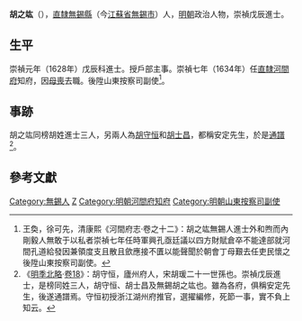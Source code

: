 {{明清人物信息框
| 姓名 = 胡之竑
| 原名 =
| 圖片名稱 = 胡之竑.jpg
| 圖片大小 = 260px
| 圖片說明 = 清代修无锡《胡氏宗谱》之胡副使遺像
| 最高職務 =山東按察司副使
| 國家 = 大明
| 爵位 =
| 籍貫 = [[南直隸|直隸]][[常州府|常州府]][[無錫縣|無錫縣]]
| 族裔 = 
| 字號 = 
| 室名 = 
| 諡號 = 
| 出生日期 = 生年不詳
| 出生地點 = 
| 逝世日期 = 卒年不詳
| 逝世地點 = 
| 墓葬 =
| 配偶 =
| 親屬 = 
| 出身 = 
*崇禎元年戊辰科進士出身
| 經歷 = 
| 著作 =
}}

'''胡之竑'''（{{bd|？年||？年||}}），[[南直隸|直隸]][[無錫縣|無錫縣]]（今[[江蘇省|江蘇省]][[無錫市|無錫市]]）人，[[明朝|明朝]]政治人物，崇禎戊辰進士。

==生平==
崇禎元年（1628年）戊辰科進士。授戶部主事。崇禎七年（1634年）任[[北直隸|直隸]][[河間府|河間府]]知府，因[[丁憂|母喪]]去職。後陞山東按察司副使<ref>王奐，徐可先，清康熙《河間府志·卷之十二》：胡之竑無錫人進士外和煦而內剛毅人無敢于以私者崇禎七年任時軍興孔亟廷議以四方財賦倉卒不能達部就河間孔道給發因兼領度支且散且歛應接不匱以能聲聞於朝會丁母艱去任吏民懷之後陞山東按察司副使。</ref>。

==事跡==
胡之竑同榜胡姓進士三人，另兩人為[[胡守恒|胡守恒]]和[[胡士昌|胡士昌]]，都稱安定先生，於是[[通譜|通譜]]<ref>《[[明季北略|明季北略]]·[[s:明季北略/卷18|卷18]]》：胡守恒，廬州府人，宋胡瑗二十一世孫也。崇禎戊辰進士，是榜同姓三人，胡守恒、胡士昌及無錫胡之竑也。雖為各府，俱稱安定先生，後遂通譜焉。守恒初授浙江湖州府推官，選擢編修，死節一事，實不負上知云。</ref>。

==參考文獻==
{{reflist}}

{{start box}}
{{s-off}}
{{s-before|[[丘民仰|丘民仰]]}}
{{s-title|明朝河間府知府|崇禎年間－1636年}}
{{s-after|[[曹三用|曹三用]]}}
{{end box}}

{{崇禎元年戊辰科殿試金榜}}

{{Authority control}}

{{DEFAULTSORT:Hu胡}}
[[Category:無錫人|Category:無錫人]]
[[Category:胡姓|Z]]
[[Category:明朝河間府知府|Category:明朝河間府知府]]
[[Category:明朝山東按察司副使|Category:明朝山東按察司副使]]